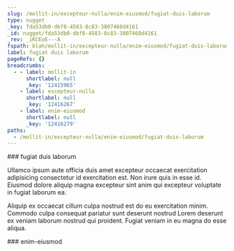 ```yaml
---
slug: /mollit-in/excepteur-nulla/enim-eiusmod/fugiat-duis-laborum
type: nugget
_key: fda53db0-dbf8-4583-8c83-3807468d4161
_id: nugget/fda53db0-dbf8-4583-8c83-3807468d4161
_rev: _iKCEoE---A
fspath: blah/mollit-in/excepteur-nulla/enim-eiusmod/fugiat-duis-laborum.md
label: fugiat duis laborum
pageRefs: {}
breadcrumbs:
  - - label: mollit-in
      shortlabel: null
      _key: '12415965'
    - label: excepteur-nulla
      shortlabel: null
      _key: '12416267'
    - label: enim-eiusmod
      shortlabel: null
      _key: '12416279'
paths:
  - /mollit-in/excepteur-nulla/enim-eiusmod/fugiat-duis-laborum
---
```


<NuggetArea>
<Nugget slug="/mollit-in/excepteur-nulla/enim-eiusmod/fugiat-duis-laborum" type="nugget" _key="fda53db0-dbf8-4583-8c83-3807468d4161" _id="nugget/fda53db0-dbf8-4583-8c83-3807468d4161" _rev="_iKCEoE---A" fspath="blah/mollit-in/excepteur-nulla/enim-eiusmod/fugiat-duis-laborum.md" label="fugiat duis laborum" paths="/mollit-in/excepteur-nulla/enim-eiusmod/fugiat-duis-laborum">
<NuggetBody>
### fugiat duis laborum

Ullamco ipsum aute officia duis amet excepteur occaecat exercitation adipisicing consectetur id exercitation est. Non irure quis in esse id. Eiusmod dolore aliquip magna excepteur sint anim qui excepteur voluptate in fugiat laborum ea.

Aliquip ex occaecat cillum culpa nostrud est do eu exercitation minim. Commodo culpa consequat pariatur sunt deserunt nostrud Lorem deserunt ex veniam laborum nostrud qui proident. Fugiat veniam in eu magna do esse aliqua.

</NuggetBody>
<Breadcrumbs>
<Crumbs>
<Crumb _key="12415965" label="mollit-in" /><Crumb _key="12416267" label="excepteur-nulla" /><Crumb _key="12416279" label="enim-eiusmod" />
</Crumbs>
</Breadcrumbs>
</Nugget>

<NuggetsInbound>
</NuggetsInbound>
<NuggetsOutbound>
</NuggetsOutbound>
</NuggetArea>
<PassagesInbound>
<Passage direction="inbound" type="passage" _key="12416279" _id="passage/12416279" _rev="_iKCEoE---_" label="enim-eiusmod" passage="enim-eiusmod" fspath="blah/mollit-in/excepteur-nulla/enim-eiusmod" paths="/mollit-in/excepteur-nulla/enim-eiusmod" slug="/mollit-in/excepteur-nulla/enim-eiusmod">
<NuggetBody>
### enim-eiusmod

</NuggetBody>
<Breadcrumbs>
<Crumbs>
<Crumb _key="12415965" label="mollit-in" /><Crumb _key="12416267" label="excepteur-nulla" />
</Crumbs>
</Breadcrumbs>
</Passage>

</PassagesInbound>
<PassagesOutbound>
</PassagesOutbound>